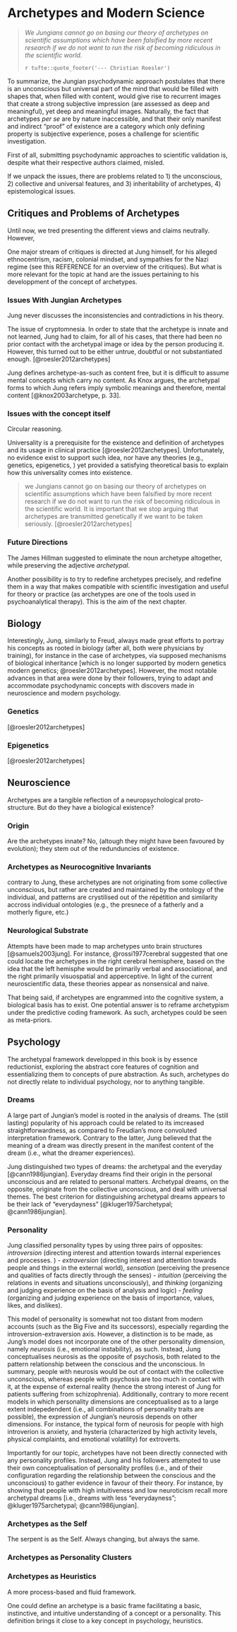 # Archetypes and Modern Science

> _We Jungians cannot go on basing our theory of archetypes on scientific assumptions which have been falsified by more recent research if we do not want to run the risk of becoming ridiculous in the scientific world._
>
> `r tufte::quote_footer('--- Christian Roesler')`

To summarize, the Jungian psychodynamic approach postulates that there is an unconscious but universal part of the mind that would be filled with shapes that, when filled with content, would give rise to recurrent images that create a strong subjective impression (are assessed as deep and meaningful), yet deep and meaningful images. Naturally, the fact that archetypes *per se* are by nature inaccessible, and that their only manifest and indirect "proof" of existence are a category which only defining property is subjective experience, poses a challenge for scientific investigation. 

First of all, submitting psychodynamic approaches to scientific validation is, despite what their respective authors claimed, misled. 

<!-- Jung did throughout most of his life was to make psychological interpretations of texts, dreams and fantasies. His practical approach to psychology was hermeneutical. -->

<!-- The German philosopher Habermas (1968) pointed out the same for Freud’s psychoanalysis and called it the ‘szientistische Selbstmißverstandnis’ ¨ (self-misunderstanding as a science) of psychoanalysis -->

If we unpack the issues, there are problems related to 1) the unconscious, 2) collective and universal features, and 3) inheritability of archetypes, 4) epistemological issues.



## Critiques and Problems of Archetypes

<!-- See [Roesler 2012](https://cgjung.de/wp-content/uploads/2019/02/Archetypes.pdf): Are archetypes transmitted more by culture than biology? Questions arising from conceptualizations of the archetype. -->

Until now, we tred presenting the different views and claims neutrally. However, 
<!-- the reader should keep in mind that many of the assertions have not been scientifically validated. -->

One major stream of critiques is directed at Jung himself, for his alleged ethnocentrism, racism, colonial mindset, and sympathies for the Nazi regime (see this REFERENCE for an overview of the critiques). But what is more relevant for the topic at hand are the issues pertaining to his developpment of the concept of archetypes.


### Issues With Jungian Archetypes

Jung never discusses the inconsistencies and contradictions in his theory.


<!-- https://www.singingtotheplants.com/2009/09/collective-unconscious/ -->

<!-- Describe the excellent work by @lequellec2013jung. -->

<!-- https://www.hgi.org.uk/resources/delve-our-extensive-library/interviews/mysterious-jung-his-cult-lies-he-told-and-occult -->


The issue of cryptomnesia. In order to state that the archetype is innate and not learned, Jung had to claim, for all of his cases, that there had been no prior contact with the archetypal image or idea by the person producing it. However, this turned out to be either untrue, doubtful or not substantiated enough. [@roesler2012archetypes]


Jung defines archetype-as-such as content free, but it is difficult to assume mental concepts which carry no content. As Knox argues, the archetypal forms to which Jung refers imply symbolic meanings and therefore, mental content [@knox2003archetype, p. 33].

<!-- Interestingly, while the archetypal images are (understandably) the main focus and interest of subsequent authors, it is important to note that Jung himself warned against such simplification. Such *"definite mythological images of motifs [...] are nothing more than conscious representations; it would be absurd to assume that such variable representations could be inherited"*. Again, the true archetypes for Jung were their deeper, instinctual, fluid sources – *"the 'archaic remnants', which I call 'archetypes' or 'primordial images'"* [@jung1964approaching]. -->

<!-- https://cgjung.de/wp-content/uploads/2019/02/Archetypes.pdf -->


### Issues with the concept itself

Circular reasoning.

Universality is a prerequisite for the existence and definition of archetypes and its usage in clinical practice [@roesler2012archetypes]. Unfortunately, no evidence exist to support such idea, nor have any theories (e.g., genetics, epigenetics, ) yet provided a satisfying theoretical basis to explain how this universality comes into existence.

> we Jungians cannot go on basing our theory of archetypes on scientific assumptions which have been falsified by more recent research if we do not want to run the risk of becoming ridiculous in the scientific world. It is important that we stop arguing that archetypes are transmitted genetically if we want to be taken seriously. [@roesler2012archetypes]


### Future Directions

The James Hillman suggested to eliminate the noun archetype altogether, while preserving the adjective *archetypal*.

Another possibility is to try to redefine archetypes precisely, and redefine them in a way that makes compatible with scientific investigation and useful for theory or practice (as archetypes are one of the tools used in psychoanalytical therapy). This is the aim of the next chapter.



## Biology


Interestingly, Jung, similarly to Freud, always made great efforts to portray his concepts as rooted in biology (after all, both were physicians by training), for instance in the case of archetypes, via supposed mechanisms of biological inheritance [which is no longer supported by modern genetics modern genetics; @roesler2012archetypes]. However, the most notable advances in that area were done by their followers, trying to adapt and accommodate psychodynamic concepts with discovers made in neuroscience and modern psychology.


### Genetics

[@roesler2012archetypes]

### Epigenetics

[@roesler2012archetypes]

## Neuroscience

Archetypes are a tangible reflection of a neuropsychological proto-structure. But do they have a biological existence?

### Origin

Are the archetypes innate? No, (altough they might have been favoured by evolution); they stem out of the redunduncies of existence.

### Archetypes as Neurocognitive Invariants

contrary to Jung, these archetypes are not originating from some collective unconscious, but rather are created and maintained by the ontology of the individual, and patterns are crystilised out of the répétition and similarity accross individual ontologies (e.g., the presnece of a fatherly and a motherly figure, etc.)



### Neurological Substrate

Attempts have been made to map archetypes unto brain structures [@samuels2003jung]. For instance, @rossi1977cerebral suggested that one could locate the archetypes in the right cerebral hemisphere, based on the idea that the left hemisphe would be primarily verbal and associational, and the right primarily visuospatial and apperceptive. In light of the current neuroscientific data, these theories appear as nonsensical and naive.

That being said, if archetypes are engrammed into the cognitive system, a biological basis has to exist. One potential answer is to reframe archetypism under the predictive coding framework. As such, archetypes could be seen as meta-priors.



## Psychology

The archetypal framework developped in this book is by essence reductionist, exploring the abstract core features of cognition and essentializing them to concepts of pure abstraction. As such, archetypes do not directly relate to individual psychology, nor to anything tangible.

### Dreams

A large part of Jungian's model is rooted in the analysis of dreams. The (still lasting) popularity of his approach could be related to its imcreased straightforwardness, as compared to Freudian's more convoluted interpretation framework. Contrary to the latter, Jung believed that the meaning of a dream was directly present in the manifest content of the dream (i.e., what the dreamer experiences). 


Jung distinguished two types of dreams: the archetypal and the everyday [@cann1986jungian]. Everyday dreams find their origin in the personal unconscious and are related to personal matters. Archetypal dreams, on the opposite, originate from the collective unconscious, and deal with universal themes. The best criterion for distinguishing archetypal dreams appears to be their lack of "everydayness" [@kluger1975archetypal; @cann1986jungian].


### Personality

Jung classified personality types by using three pairs of opposites: *introversion* (directing interest and attention towards internal experiences and processes. ) - *extraversion* (directing interest and attention towards people and things in the external world), *sensation* (perceiving the presence and qualities of facts directly through the senses) - *intuition* (perceiving the relations in events and situations unconsciously), and *thinking* (organizing and judging experience on the basis of analysis and logic) - *feeling* (organizing and judging experience on the basis of importance, values, likes, and dislikes). 

This model of personality is somewhat not too distant from modern accounts (such as the Big Five and its successors), especially regarding the introversion-extraversion axis. However, a distinction is to be made, as Jung's model does not incorporate one of the other personality dimension, namely *neurosis* (i.e., emotional instability), as such. Instead, Jung conceptualises neurosis as the opposite of psychosis, both related to the pattern relationship between the conscious and the unconscious. In summary, people with neurosis would be out of contact with the collective unconscious, whereas people with psychosis are too much in contact with it, at the expense of external reality (hence the strong interest of Jung for patients suffering from schizophrenia). Additionally, contrary to more recent models in which personality dimensions are conceptualised as to a large extent indepedendent (i.e., all combinations of personality traits are possible), the expression of Jungian's neurosis depends on other dimensions. For instance, the typical form of neurosis for people with high introverion is anxiety, and hysteria (characterized by high activity levels, physical complaints, and emotional volatility) for extroverts.

Importantly for our topic, archetypes have not been directly connected with any personality profiles. Instead, Jung and his followers attempted to use their own conceptualisation of personality profiles (i.e., and of their configuration regarding the relationship between the conscious and the unconscious) to gather evidence in favour of their theory. For instance, by showing that people with high intuitiveness and low neuroticism recall more archetypal dreams [i.e., dreams with less "everydayness"; @kluger1975archetypal; @cann1986jungian].



### Archetypes as the Self

The serpent is as the Self. Always changing, but always the same.



### Archetypes as Personality Clusters


### Archetypes as Heuristics

A more process-based and fluid framework.

One could define an archetype is a basic frame facilitating a basic, instinctive, and intuitive understanding of a concept or a personality. This definition brings it close to a key concept in psychology, heuristics.



